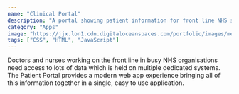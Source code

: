 ```yaml
---
name: "Clinical Portal"
description: "A portal showing patient information for front line NHS staff"
category: "Apps"
image: "https://jjx.lon1.cdn.digitaloceanspaces.com/portfolio/images/medic.webp"
tags: ["CSS", "HTML", "JavaScript"]
---
```


Doctors and nurses working on the front line in busy NHS organisations need access to lots of data which is held on multiple dedicated systems. The Patient Portal provides a modern web app experience bringing all of this information together in a single, easy to use application.